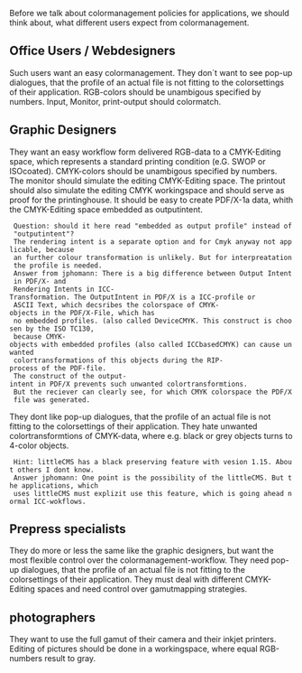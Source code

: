 Before we talk about colormanagement policies for applications, we should think about, what different users expect from colormanagement. 


== Office Users / Webdesigners ==

Such users want an easy colormanagement. They don´t want to see pop-up dialogues, that the profile of an actual file is not fitting to the colorsettings of their application.
RGB-colors should be unambigous specified by numbers. Input, Monitor, print-output should colormatch.


== Graphic Designers ==

They want an easy workflow form delivered RGB-data to a CMYK-Editing space, which represents a standard printing condition (e.G. SWOP or ISOcoated). CMYK-colors should be unambigous specified by numbers. The monitor should simulate the editing CMYK-Editing space. 
The printout should also simulate the editing CMYK workingspace and should serve as proof for the printinghouse. It should be easy to create PDF/X-1a data, whith the CMYK-Editing space embedded as outputintent.

  Question: should it here read "embedded as output profile" instead of "outputintent"?
  The rendering intent is a separate option and for Cmyk anyway not applicable, because
  an further colour transformation is unlikely. But for interpreatation the profile is needed.
  Answer from jphomann: There is a big difference between Output Intent in PDF/X- and
  Rendering Intents in ICC-Transformation. The OutputIntent in PDF/X is a ICC-profile or
  ASCII Text, which decsribes the colorspace of CMYK-objects in the PDF/X-File, which has
  no embedded profiles. (also called DeviceCMYK. This construct is choosen by the ISO TC130,
  because CMYK-objects with embedded profiles (also called ICCbasedCMYK) can cause unwanted
  colortransformations of this objects during the RIP-process of the PDF-file. 
  The construct of the output-intent in PDF/X prevents such unwanted colortransformtions.
  But the reciever can clearly see, for which CMYK colorspace the PDF/X file was generated.


They dont like pop-up dialogues, that the profile of an actual file is not fitting to the colorsettings of their application. They hate unwanted colortransformtions of CMYK-data, where e.g. black or grey objects turns to 4-color objects.

  Hint: littleCMS has a black preserving feature with vesion 1.15. About others I dont know.
  Answer jphomann: One point is the possibility of the littleCMS. But the applications, which
  uses littleCMS must explizit use this feature, which is going ahead normal ICC-wokflows.


== Prepress specialists ==

They do more or less the same like the graphic designers, but want the most flexible control over the colormanagement-workflow. They need pop-up dialogues, that the profile of an actual file is not fitting to the colorsettings of their application. They must deal with different CMYK-Editing spaces and need control over gamutmapping strategies.

== photographers ==

They want to use the full gamut of their camera and their inkjet printers. Editing of pictures should be done in a workingspace, where equal RGB-numbers result to gray.